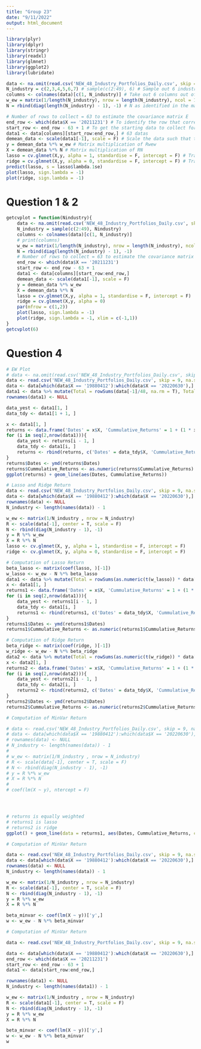 ---
title: "Group 23"
date: "9/11/2022"
output: html_document
---

```{r}
library(plyr)
library(dplyr)
library(stringr)
library(readxl)
library(glmnet)
library(ggplot2)
library(lubridate)
```

```{r}
data <- na.omit(read.csv('NEW_48_Industry_Portfolios_Daily.csv', skip = 9)) #25292
N_industry = c(2,3,4,5,6,7) # sample(c(2:49), 6) # Sample out 6 industry
columns <- colnames(data)[c(1, N_industry)] # Take out 6 columns out of the chosen industry
w_ew = matrix(1/length(N_industry), nrow = length(N_industry), ncol = 1) # Get the equally weighted matrix
N = rbind(diag(length(N_industry) - 1), -1) # N as identified in the mathematical equation

# Number of rows to collect = 63 to estimate the covariance matrix E
end_row <- which(data$X == '20211231') # To identify the row that correspond to the date
start_row <- end_row - 63 + 1 # To get the starting data to collect for the 63 observations
data1 <- data[columns][start_row:end_row,] # 63 datas
demean_data <- scale(data1[-1], scale = F) # Scale the data such that the data is demean where the sample mean of each asset return is 0
y = demean_data %*% w_ew # Matrix multiplication of Rwew
X = demean_data %*% N # Matrix multiplication of RN
lasso = cv.glmnet(X,y, alpha = 1, standardise = F, intercept = F) # Train the model using Lasso and does 10-fold cross validation and produce the best lambda 
ridge = cv.glmnet(X,y, alpha = 0, standardise = F, intercept = F) # Train the model using Ridge and does 10-fold cross validation and produce the best lambda 
predict(lasso, s = lasso$lambda.1se)
plot(lasso, sign.lambda = -1)
plot(ridge, sign.lambda = -1)
```

# Question 1 & 2

```{r}
getcvplot = function(Nindustry){
    data <- na.omit(read.csv('NEW_48_Industry_Portfolios_Daily.csv', skip = 9)) #25292
    N_industry = sample(c(2:49), Nindustry) 
    columns <- colnames(data)[c(1, N_industry)]
    # print(columns)
    w_ew = matrix(1/length(N_industry), nrow = length(N_industry), ncol = 1) 
    N = rbind(diag(length(N_industry) - 1), -1)
    # Number of rows to collect = 63 to estimate the covariance matrix E
    end_row <- which(data$X == '20211231')
    start_row <- end_row - 63 + 1
    data1 <- data[columns][start_row:end_row,]
    demean_data <- scale(data1[-1], scale = F)
    y = demean_data %*% w_ew
    X = demean_data %*% N
    lasso = cv.glmnet(X,y, alpha = 1, standardise = F, intercept = F)
    ridge = cv.glmnet(X,y, alpha = 0)
    par(mfrow = c(1,2))
    plot(lasso, sign.lambda = -1)
    plot(ridge, sign.lambda = -1, xlim = c(-1,1))
}
getcvplot(6)
```





# Question 4
```{r}
# EW Plot
# data <- na.omit(read.csv('NEW_48_Industry_Portfolios_Daily.csv', skip = 9)) #25292
data <- read.csv('NEW_48_Industry_Portfolios_Daily.csv', skip = 9, na.strings = '-99.99') #25292
data <- data[which(data$X == '19880412'):which(data$X == '20220630'),] # 20160104 till date
data1 <- data %>% mutate(Total = rowSums(data[-1]/48, na.rm = T), Total = Total/100) %>% select(X, Total)
rownames(data1) <- NULL

data_yest <- data1[1, ]
data_tdy <- data1[1 + 1, ]

x <- data1[1, ]
returns <- data.frame('Dates' = x$X, 'Cummulative_Returns' = 1 + (1 * x$Total))
for (i in seq(2,nrow(data1))){
    data_yest <- returns[i - 1, ]
    data_tdy <- data1[i, ]
    returns <- rbind(returns, c('Dates' = data_tdy$X, 'Cummulative_Returns' = as.numeric(data_yest$Cummulative_Returns) + as.numeric(data_yest$Cummulative_Returns)*data_tdy$Total))
}
returns$Dates <- ymd(returns$Dates)
returns$Cummulative_Returns <- as.numeric(returns$Cummulative_Returns)
ggplot(returns) + geom_line(aes(Dates, Cummulative_Returns))
```
```{r}
# Lasso and Ridge Return
data <- read.csv('NEW_48_Industry_Portfolios_Daily.csv', skip = 9, na.strings = '-99.99') #25292
data <- data[which(data$X == '19880412'):which(data$X == '20220630'),] # 20160104 till date
rownames(data) <- NULL
N_industry <- length(names(data)) - 1

w_ew <- matrix(1/N_industry , nrow = N_industry)
R <- scale(data[-1], center = T, scale = F)
N <- rbind(diag(N_industry - 1), -1)
y = R %*% w_ew
X = R %*% N
lasso <- cv.glmnet(X, y, alpha = 1, standardise = F, intercept = F)
ridge <- cv.glmnet(X, y, alpha = 0, standardise = F, intercept = F)

# Computation of Lasso Return
beta_lasso <- matrix(coef(lasso, )[-1])
w_lasso <- w_ew - N %*% beta_lasso
data1 <- data %>% mutate(Total = rowSums(as.numeric(t(w_lasso)) * data[-1]), Total = Total/100) %>% select(X, Total)
x <- data1[1, ]
returns1 <- data.frame('Dates' = x$X, 'Cummulative_Returns' = 1 + (1 * x$Total))
for (i in seq(2,nrow(data1))){
    data_yest <- returns1[i - 1, ]
    data_tdy <- data1[i, ]
    returns1 <- rbind(returns1, c('Dates' = data_tdy$X, 'Cummulative_Returns' = as.numeric(data_yest$Cummulative_Returns) + as.numeric(data_yest$Cummulative_Returns)*data_tdy$Total))
} 
returns1$Dates <- ymd(returns1$Dates)
returns1$Cummulative_Returns <- as.numeric(returns1$Cummulative_Returns)

# Computation of Ridge Return
beta_ridge <- matrix(coef(ridge, )[-1])
w_ridge <- w_ew - N %*% beta_ridge
data2 <- data %>% mutate(Total = rowSums(as.numeric(t(w_ridge)) * data[-1]), Total = Total/100) %>% select(X, Total)
x <- data2[1, ]
returns2 <- data.frame('Dates' = x$X, 'Cummulative_Returns' = 1 + (1 * x$Total))
for (i in seq(2,nrow(data2))){
    data_yest <- returns2[i - 1, ]
    data_tdy <- data2[i, ]
    returns2 <- rbind(returns2, c('Dates' = data_tdy$X, 'Cummulative_Returns' = as.numeric(data_yest$Cummulative_Returns) + as.numeric(data_yest$Cummulative_Returns)*data_tdy$Total))
} 
returns2$Dates <- ymd(returns2$Dates)
returns2$Cummulative_Returns <- as.numeric(returns2$Cummulative_Returns)

# Computation of MinVar Return

# data <- read.csv('NEW_48_Industry_Portfolios_Daily.csv', skip = 9, na.strings = '-99.99') #25292
# data <- data[which(data$X == '19880412'):which(data$X == '20220630'),] # 20160104 till date
# rownames(data) <- NULL
# N_industry <- length(names(data)) - 1
# 
# w_ew <- matrix(1/N_industry , nrow = N_industry)
# R <- scale(data[-1], center = T, scale = F)
# N <- rbind(diag(N_industry - 1), -1)
# y = R %*% w_ew
# X = R %*% N
# 
# coef(lm(X ~ y), ntercept = F)




# returns is equally weighted
# returns1 is lasso
# returns2 is ridge
ggplot() + geom_line(data = returns1, aes(Dates, Cummulative_Returns, colour = 'Lasso')) + geom_line(data = returns, aes(Dates, Cummulative_Returns, colour = 'Equally_Weighted')) + geom_line(data = returns2, aes(Dates, Cummulative_Returns, colour = 'Ridge')) + scale_colour_manual("", breaks = c("Equally_Weighted", "Lasso", "Ridge"), values = c("red", "black", 'blue'))
```


```{r}
# Computation of MinVar Return

data <- read.csv('NEW_48_Industry_Portfolios_Daily.csv', skip = 9, na.strings = '-99.99') #25292
data <- data[which(data$X == '19880412'):which(data$X == '20220630'),] # 20160104 till date
rownames(data) <- NULL
N_industry <- length(names(data)) - 1

w_ew <- matrix(1/N_industry , nrow = N_industry)
R <- scale(data[-1], center = T, scale = F)
N <- rbind(diag(N_industry - 1), -1)
y = R %*% w_ew
X = R %*% N

beta_minvar <- coef(lm(X ~ y))['y',]
w <- w_ew - N %*% beta_minvar
```

```{r}
# Computation of MinVar Return

data <- read.csv('NEW_48_Industry_Portfolios_Daily.csv', skip = 9, na.strings = '-99.99') #25292

data <- data[which(data$X == '19880412'):which(data$X == '20220630'),] %>% select(X, Agric, Food, Soda, Beer, Smoke, Toys) %>% mutate(Agric = Agric/100, Food = Food/100, Soda = Soda/100, Beer = Beer/100, Smoke = Smoke/100, Toys = Toys/100) # 20160104 till date
end_row <- which(data$X == '20211231')
start_row <- end_row - 63 + 1
data1 <- data[start_row:end_row,]

rownames(data1) <- NULL
N_industry <- length(names(data1)) - 1

w_ew <- matrix(1/N_industry , nrow = N_industry)
R <- scale(data1[-1], center = T, scale = F)
N <- rbind(diag(N_industry - 1), -1)
y = R %*% w_ew
X = R %*% N

beta_minvar <- coef(lm(X ~ y))['y',]
w <- w_ew - N %*% beta_minvar
w
```